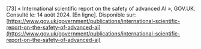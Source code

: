 \[73\]		« International scientific report on the safety of advanced AI », GOV.UK. Consulté le: 14 août 2024\. \[En ligne\]. Disponible sur: [https://www.gov.uk/government/publications/international-scientific-report-on-the-safety-of-advanced-ai](https://www.gov.uk/government/publications/international-scientific-report-on-the-safety-of-advanced-ai)